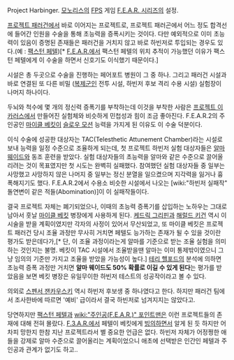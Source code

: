Project Harbinger. [[모노리스]]의 [[FPS]] 게임 [[F.E.A.R. 시리즈]]의 설정.

[[프로젝트 패러건]]에서 바로 이어지는 프로젝트로, 프로젝트 패러곤에서 어느 정도 합격선에 들어간 인원을 수술을 통해 초능력을 증폭시키는 것이다. 다만 예외적으로 이미 초능력이 있음이 증명된 존재들은 패러건을 거치지 않고 바로 하빈저로 투입되는 경우도 있다.(예 : [[팩스턴 페텔]])[* [[F.E.A.R.]]에서 팩스턴 페텔의 위치 추적이 가능했던 이유가 팩스턴 페텔에게 이 수술을 하면서 신호기도 이식했기 때문이다.] 

시설은 총 두곳으로 수술을 진행하는 페어포트 병원이 그 중 하나. 그리고 패러건 시설과 바로 연결된 또 다른 비밀 ([[복제군인]] 전투 시설, 하빈저 후보 격리 수용 시설) 실험장이 나머지 하나이다.

두뇌와 척수에 몇 개의 정신력 증폭기를 부착하는데 이것을 부착한 사람은 [[프로젝트 이카러스]]에서 만들어진 실험체와 비슷하게 민첩성과 힘이 조금 좋아진다. F.E.A.R.2의 주인공인 [[마이클 베킷]]이 [[슬로우 모션]] 능력을 가지게 된 이유도 이 수술 덕분이다. 

이식 수술에 성공한 대상자는 TAC(Telesthetic Attunement Chamber)라는 시설로 보내 능력을 일정 수준으로 조율하게 되는데, 첫 프로젝트 하빈저 실험 대상자들은 [[알마 웨이드]]와 동조 훈련을 받았다. 실험 대상자들의 초능력을 알마와 같은 수준으로 끌어올리려는 것이 목표였지만 첫 시도는 완벽히 실패했다. 참여했던 실험 대상자들 중 일부는 사망했고 사망하지 않은 나머지 중 일부는 정신 분열을 일으켰으며 지각력을 잃거나 흉폭해지기도 했다. F.E.A.R.2에서 수용소 비슷한 시설에서 나오는 [wiki:"하빈저 실패작" 돌연변이 같은 적들(Abomination)]이 이 실패작들이다. 

결국 프로젝트 자체는 폐기되었으나, 이때의 초능력 증폭기를 삽입하는 노하우는 그대로 남아서 훗날 [[마이클 베킷]] 병장에게 사용하게 된다. [[케드릭 그리핀]]과 [[해럴드 키건]] 역시 이 시술을 받을 계획이였지만 각자의 사정이 있어서 무산되었고, 또 마이클 베킷은 프로젝트 패러건 당시 조율 과정만 무사히 거치면 페텔도 능가하는 존재가 될 수 있을 것이란 평가도 받은데다가,[* 단, 이 조율 과정이라는게 알마를 기준으로 받는 조율 실험을 의미하는 것인지는 불명. 베킷이 TAC 시설에서 조율받을땐 알마는 이미 통제밖이였으니 그냥 임의의 기준만 가지고 조율을 받았을 가능성이 높다.] [[테리 핼포드]]의 분석에 의하면 초능력 증폭 과정만 거치면 '''알마 웨이드도 50% 확률로 이길 수 있게 된다'''는 평가를 받았음을 보면 베킷 병장은 유일무이한 하빈저 테스트의 성공작이라고 볼 수 있다.

의외로 [[스펜서 잰카우스키]] 역시 하빈저 후보생 중 하나였다고 한다. 하지만 패러건 팀에서 조사한바에 따르면 '예비' 급이라서 결국 하빈저로 넘겨지지는 않았다고.

당연하지만 [[팩스턴 페텔]]과 [[wiki:"주인공(F.E.A.R.)" 포인트맨]]은 이런 프로젝트들의 존재에 대해 전혀 몰랐다. [[F.3.A.R.]]에서 페텔이 베킷에게 [[빙의]]하면서 알게 된 듯 하지만 어차피 망한지 한참 지난 프로젝트라서 별 중요한 언급은 없다. 하빈저 자체가 어정쩡한 애들을 강제로 알마 수준으로 끌어올리는 계획이었으니 애초에 선택받은 인간인 페텔과 주인공과 관계가 없기도 하고..
